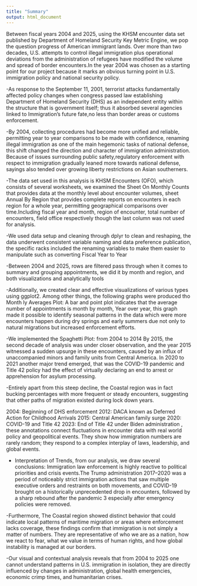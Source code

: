 ```yaml
---
title: "Summary"
output: html_document
---
```


Between fiscal years 2004 and 2025, using the KHSM encounter data set published by Department of Homeland Security Key Metric Engine, we pop the question progress of American immigrant lands. Over more than two decades, U.S. attempts to control illegal immigration plus operational deviations from the administration of refugees have modified the volume and spread of border encounters.In the year 2004 was chosen as a starting point for our project because it marks an obvious turning point in U.S. immigration policy and national security policy. 

-As response to the September 11, 2001, terrorist attacks fundamentally affected policy changes when congress passed law establishing Department of Homeland Security (DHS) as an independent entity within the structure that is government itself; thus it absorbed several agencies linked to Immigration's future fate,no less than border areas or customs enforcement. 

-By 2004, collecting procedures had become more unified and reliable, permitting year to year comparisons to be made with confidence, renaming illegal immigration as one of the main hegemonic tasks of national defense, this shift changed the direction and character of immigration administration. Because of issues surrounding public safety,regulatory enforcement with respect to immigration gradually leaned more towards national defense, sayings also tended over growing liberty restrictions on Asian southerners. 

-The data set used in this analysis is KHSM Encounters (OFO), which consists of several worksheets, we examined the Sheet On Monthly Counts that provides data at the monthly level about encounter volumes, sheet Annual By Region that provides complete reports on encounters in each region for a whole year, permitting geographical comparisons over time.Including fiscal year and month, region of encounter, total number of encounters, field office respectively though the last column was not used for analysis.

-We used data setup and cleaning through dplyr to clean and reshaping, the data underwent consistent variable naming and data preference publication, the specific racks included the renaming variables to make them easier to manipulate such as converting Fiscal Year to Year 

-Between 2004 and 2025, rows are filtered pass through when it comes to summary and grouping appointments, we did it by month and region, and both visualizations and analytically tools 

-Additionally, we created clear and effective visualizations of various types using ggplot2. Among other things, the following graphs were produced tho Month ly Averages Plot: A bar and point plot indicates that the average number of appointments is month by month, Year over year, this graph made it possible to identify seasonal patterns in the data which were more encounters happen during dry springs and early summers due not only to natural migrations but increased enforcement efforts.

-We implemented the Spaghetti Plot: from 2004 to 2014 By 2015, the second decade of analysis was under closer observation, and the year 2015 witnessed a sudden upsurge in these encounters, caused by an influx of unaccompanied minors and family units from Central America. In 2020 to 2021 another major trend emerged, that was the COVID-19 pandemic and Title 42 policy had the effect of virtually declaring an end to arrest or apprehension for asylum processing. 

-Entirely apart from this steep decline, the Coastal region was in fact bucking percentages with more frequent or steady encounters, suggesting that other paths of migration existed during lock down years. 

2004: Beginning of DHS enforcement 
2012: DACA known as Deferred Action for Childhood Arrivals 
2015: Central American family surge 
2020: COVID-19 and Title 42 
2023: End of Title 42 under Biden administration , these annotations connect fluctuations in encounter data with real world policy and geopolitical events. They show how immigration numbers are rarely random; they respond to a complex interplay of laws, leadership, and global events.

- Interpretation of Trends, from our analysis, we draw several conclusions: Immigration law enforcement is highly reactive to political priorities and crisis events.The Trump administration 2017–2020 was a period of noticeably strict immigration actions that saw multiple executive orders and restraints on both movements, and COVID-19 brought on a historically unprecedented drop in encounters, followed by a sharp rebound after the pandemic 3 especially after emergency policies were removed. 

-Furthermore, The Coastal region showed distinct behavior that could indicate local patterns of maritime migration or areas where enforcement lacks coverage, these findings confirm that immigration is not simply a matter of numbers. They are representative of who we are as a nation, how we react to fear, what we value in terms of human rights, and how global instability is managed at our borders.

-Our visual and contextual analysis reveals that from 2004 to 2025 one cannot understand patterns in U.S. immigration in isolation, they are directly influenced by changes in administration, global health emergencies, economic crimp times, and humanitarian crises.
